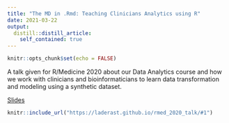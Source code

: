 ```yaml
---
title: "The MD in .Rmd: Teaching Clinicians Analytics using R"
date: 2021-03-22
output:
  distill::distill_article:
    self_contained: true
---
```



```r
knitr::opts_chunk$set(echo = FALSE)
```

A talk given for R/Medicine 2020 about our Data Analytics course and how we work with clinicians and bioinformaticians to learn data transformation and modeling using a synthetic dataset.

[Slides](https://laderast.github.io/rmed_2020_talk/#1){.btn .btn-primary role="button"}

```r
knitr::include_url("https://laderast.github.io/rmed_2020_talk/#1")
```

